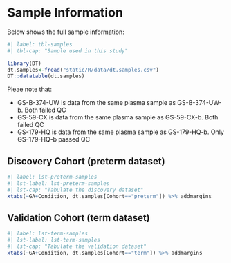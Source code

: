 # Sample Information {#sample-info}
Below shows the full sample information:

```r
#| label: tbl-samples
#| tbl-cap: "Sample used in this study"

library(DT)
dt.samples<-fread("static/R/data/dt.samples.csv")
DT::datatable(dt.samples)
```

Pleae note that:

* GS-B-374-UW is data from the same plasma sample as GS-B-374-UW-b. Both failed QC
* GS-59-CX is data from the same plasma sample as GS-59-CX-b. Both failed QC
* GS-179-HQ is data from the same plasma sample as GS-179-HQ-b. Only GS-179-HQ-b passed QC


## Discovery Cohort (preterm dataset)
```r
#| label: lst-preterm-samples
#| lst-label: lst-preterm-samples
#| lst-cap: "Tabulate the discovery dataset"
xtabs(~GA+Condition, dt.samples[Cohort=="preterm"]) %>% addmargins
```

## Validation Cohort (term dataset)
```r
#| label: lst-term-samples
#| lst-label: lst-term-samples
#| lst-cap: "Tabulate the validation dataset"
xtabs(~GA+Condition, dt.samples[Cohort=="term"]) %>% addmargins
```
